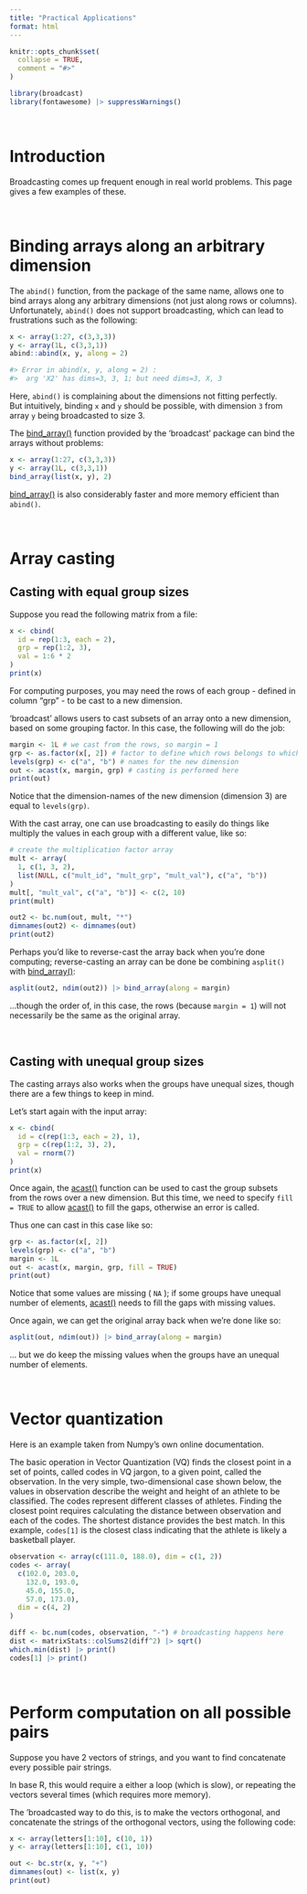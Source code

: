 ```yaml
---
title: "Practical Applications"
format: html
---
```


```r
knitr::opts_chunk$set(
  collapse = TRUE,
  comment = "#>"
)
```

```r
library(broadcast)
library(fontawesome) |> suppressWarnings()
```


&nbsp;

# Introduction

Broadcasting comes up frequent enough in real world problems. This page gives a few examples of these.

&nbsp;

# Binding arrays along an arbitrary dimension

The `abind()` function, from the package of the same name, allows one to bind arrays along any arbitrary dimensions (not just along rows or columns).  
Unfortunately, `abind()` does not support broadcasting, which can lead to frustrations such as the following:

```r
x <- array(1:27, c(3,3,3))
y <- array(1L, c(3,3,1))
abind::abind(x, y, along = 2)

#> Error in abind(x, y, along = 2) : 
#>  arg 'X2' has dims=3, 3, 1; but need dims=3, X, 3
```

Here, `abind()` is complaining about the dimensions not fitting perfectly.  
But intuitively, binding `x` and `y` should be possible, with dimension `3` from array `y` being broadcasted to size 3.

The [bind_array()](/man/bind_array.qmd) function provided by the 'broadcast' package can bind the arrays without problems:

```r
x <- array(1:27, c(3,3,3))
y <- array(1L, c(3,3,1))
bind_array(list(x, y), 2)
```

[bind_array()](/man/bind_array.qmd) is also considerably faster and more memory efficient than `abind()`.

&nbsp;

# Array casting

## Casting with equal group sizes

Suppose you read the following matrix from a file:

```r
x <- cbind(
  id = rep(1:3, each = 2),
  grp = rep(1:2, 3),
  val = 1:6 * 2
)
print(x)
```

For computing purposes, you may need the rows of each group - defined in column "grp" - to be cast to a new dimension.

'broadcast' allows users to cast subsets of an array onto a new dimension, based on some grouping factor.
In this case, the following will do the job:

```r
margin <- 1L # we cast from the rows, so margin = 1
grp <- as.factor(x[, 2]) # factor to define which rows belongs to which group
levels(grp) <- c("a", "b") # names for the new dimension
out <- acast(x, margin, grp) # casting is performed here
print(out)
```

Notice that the dimension-names of the new dimension (dimension 3) are equal to `levels(grp)`.

With the cast array, one can use broadcasting to easily do things like multiply the values in each group with a different value, like so:

```r

# create the multiplication factor array
mult <- array(
  1, c(1, 3, 2),
  list(NULL, c("mult_id", "mult_grp", "mult_val"), c("a", "b"))
)
mult[, "mult_val", c("a", "b")] <- c(2, 10)
print(mult)

out2 <- bc.num(out, mult, "*")
dimnames(out2) <- dimnames(out)
print(out2)

```


Perhaps you'd like to reverse-cast the array back when you're done computing; reverse-casting an array can be done be combining `asplit()` with [bind_array()](/man/bind_array.qmd):

```r
asplit(out2, ndim(out2)) |> bind_array(along = margin)
```

...though the order of, in this case, the rows (because `margin = 1`) will not necessarily be the same as the original array.


&nbsp;


## Casting with unequal group sizes

The casting arrays also works when the groups have unequal sizes, though there are a few things to keep in mind.

Let's start again with the input array:

```r
x <- cbind(
  id = c(rep(1:3, each = 2), 1),
  grp = c(rep(1:2, 3), 2),
  val = rnorm(7)
)
print(x)
```

Once again, the [acast()](/man/acast.qmd) function can be used to cast the group subsets from the rows over a new dimension. But this time, we need to specify `fill = TRUE` to allow [acast()](/man/acast.qmd) to fill the gaps, otherwise an error is called.

Thus one can cast in this case like so:

```r
grp <- as.factor(x[, 2])
levels(grp) <- c("a", "b")
margin <- 1L
out <- acast(x, margin, grp, fill = TRUE)
print(out)
```

Notice that some values are missing ( `NA` ); if some groups have unequal number of elements, [acast()](/man/acast.qmd) needs to fill the gaps with missing values.

Once again, we can get the original array back when we're done like so:

```r
asplit(out, ndim(out)) |> bind_array(along = margin)
```

... but we do keep the missing values when the groups have an unequal number of elements.


&nbsp;

# Vector quantization

Here is an example taken from Numpy's own online documentation.

The basic operation in Vector Quantization (VQ) finds the closest point in a set of points, called codes in VQ jargon, to a given point, called the observation. In the very simple, two-dimensional case shown below, the values in observation describe the weight and height of an athlete to be classified. The codes represent different classes of athletes. Finding the closest point requires calculating the distance between observation and each of the codes. The shortest distance provides the best match. In this example, `codes[1]` is the closest class indicating that the athlete is likely a basketball player.

```r

observation <- array(c(111.0, 188.0), dim = c(1, 2))
codes <- array(
  c(102.0, 203.0,
    132.0, 193.0,
    45.0, 155.0,
    57.0, 173.0),
  dim = c(4, 2)
)

diff <- bc.num(codes, observation, "-") # broadcasting happens here
dist <- matrixStats::colSums2(diff^2) |> sqrt()
which.min(dist) |> print()
codes[1] |> print()

```


&nbsp;


# Perform computation on all possible pairs

Suppose you have 2 vectors of strings, and you want to find concatenate every possible pair strings.

In base R, this would require a either a loop (which is slow), or repeating the vectors several times (which requires more memory).

The 'broadcasted way to do this, is to make the vectors orthogonal, and concatenate the strings of the orthogonal vectors, using the following code:

```r
x <- array(letters[1:10], c(10, 1))
y <- array(letters[1:10], c(1, 10))

out <- bc.str(x, y, "+")
dimnames(out) <- list(x, y)
print(out)

```


&nbsp;








&nbsp;
&nbsp;
